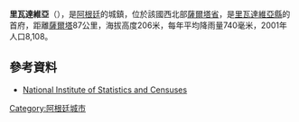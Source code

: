 {{Coord|24|11|S|62|53|W|display=title}}

'''里瓦達維亞'''（{{lang-es|Rivadavia}}），是[[阿根廷|阿根廷]]的城鎮，位於該國西北部[[里瓦達維亞縣_(薩爾塔省)|薩爾塔省]]，是[[里瓦達維亞縣_(薩爾塔省)|里瓦達維亞縣]]的首府，距離[[薩爾塔|薩爾塔]]87公里，海拔高度206米，每年平均降雨量740毫米，2001年人口8,108。

==參考資料==
* [https://web.archive.org/web/20070406222046/http://www.indec.gov.ar/ National Institute of Statistics and Censuses]

{{Argentina-geo-stub}}
[[Category:阿根廷城市|Category:阿根廷城市]]